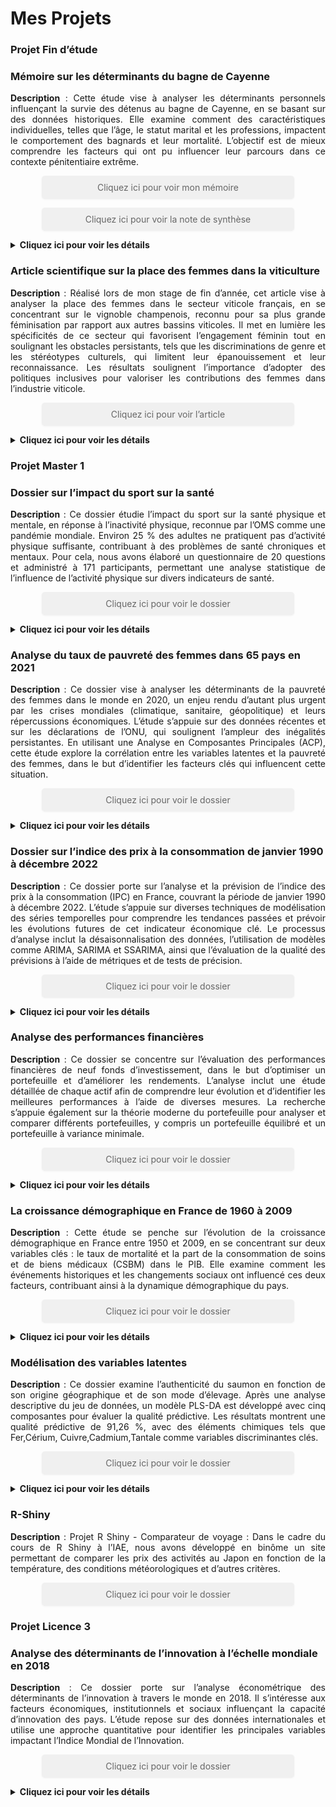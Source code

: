 # Mes Projets

:::: {.panel-tabset}

### Projet Fin d'étude

:::: {.panel-tabset}

### Mémoire sur les déterminants du bagne de Cayenne

<div style="text-align: justify;">
**Description** : Cette étude vise à analyser les déterminants personnels influençant la survie des détenus au bagne de Cayenne, en se basant sur des données historiques. Elle examine comment des caractéristiques individuelles, telles que l'âge, le statut marital et les professions, impactent le comportement des bagnards et leur mortalité. L'objectif est de mieux comprendre les facteurs qui ont pu influencer leur parcours dans ce contexte pénitentiaire extrême.
</div>

<div style="text-align:center;">
  <a href="pdf/MF.pdf" target="_blank" 
     style="display:inline-block; width:80%; padding: 10px 0; background-color: #f0f0f0; color: #666; border-radius: 5px; text-decoration: none; font-weight: normal; font-size: 14px; box-shadow: 0px 1px 3px rgba(0, 0, 0, 0.05); transition: all 0.3s ease;">
    Cliquez ici pour voir mon mémoire
  </a>
</div>

<style>
  a:hover {
    background-color: #e0e0e0;
    box-shadow: 0px 4px 10px rgba(0, 0, 0, 0.1);
    color: #333;
  }
</style>

<div style="text-align:center;">
  <a href="pdf/NDS.pdf" target="_blank" 
     style="display:inline-block; width:80%; padding: 10px 0; background-color: #f0f0f0; color: #666; border-radius: 5px; text-decoration: none; font-weight: normal; font-size: 14px; box-shadow: 0px 1px 3px rgba(0, 0, 0, 0.05); transition: all 0.3s ease;">
    Cliquez ici pour voir la note de synthèse
  </a>
</div>

<style>
  a:hover {
    background-color: #e0e0e0;
    box-shadow: 0px 4px 10px rgba(0, 0, 0, 0.1);
    color: #333;
  }
</style>



<details>
  <summary><strong>Cliquez ici pour voir les détails</strong></summary>


<div style="text-align: justify;">
  - **Outils utilisés** : R
  - **Objectif** : L'objectif de cette étude est d'analyser les déterminants personnels influençant la survie des détenus au bagne de Cayenne. En se basant sur des données individuelles détaillées, l'étude cherche à identifier les caractéristiques physiques, sociales et comportementales qui affectent le parcours des bagnards, depuis leur condamnation jusqu'à leur décès.
  - **Résultats** : Les résultats montrent que certains facteurs, tels que l'âge, le nombre d'enfants, la capacité à lire et à écrire, le statut marital et la durée de la peine, influencent significativement la probabilité de mourir au bagne. De plus, les professions peu exigeantes physiquement et les condamnations antérieures jouent un rôle dans le comportement au bagne et le nombre de récidives. Ces résultats mettent en lumière les différentes dynamiques personnelles et sociales qui influencent la survie et le comportement des bagnards.
</div>
</details>

::::

:::: {.panel-tabset}

### Article scientifique sur la place des femmes dans la viticulture
<div style="text-align: justify;">
**Description** : Réalisé lors de mon stage de fin d’année, cet article vise à analyser la place des femmes dans le secteur viticole français, en se concentrant sur le vignoble champenois, reconnu pour sa plus grande féminisation par rapport aux autres bassins viticoles. Il met en lumière les spécificités de ce secteur qui favorisent l'engagement féminin tout en soulignant les obstacles persistants, tels que les discriminations de genre et les stéréotypes culturels, qui limitent leur épanouissement et leur reconnaissance. Les résultats soulignent l'importance d'adopter des politiques inclusives pour valoriser les contributions des femmes dans l'industrie viticole.
</div>

<div style="text-align:center;">
  <a href="pdf/ARL3.pdf" target="_blank" 
     style="display:inline-block; width:80%; padding: 10px 0; background-color: #f0f0f0; color: #666; border-radius: 5px; text-decoration: none; font-weight: normal; font-size: 14px; box-shadow: 0px 1px 3px rgba(0, 0, 0, 0.05); transition: all 0.3s ease;">
    Cliquez ici pour voir l'article
  </a>
</div>

<style>
  a:hover {
    background-color: #e0e0e0;
    box-shadow: 0px 4px 10px rgba(0, 0, 0, 0.1);
    color: #333;
  }
</style>
<details>
  <summary><strong>Cliquez ici pour voir les détails</strong></summary>

<div style="text-align: justify;">
  - **Outils utilisés** : Excel, Gretl
  - **Objectif** : L'objectif de cet article scientifique est d'analyser la place des femmes dans l'agriculture, en particulier dans la viticulture française, avec un focus sur le vignoble champenois. Il explore l'évolution historique de leur engagement dans ce secteur, les obstacles genrés auxquels elles font face, et les spécificités du bassin Champenois qui enregistre une proportion plus élevée de femmes cheffes d'exploitations.
  - **Résultats** : Le résultat montre que, bien que les femmes soient de plus en plus présentes, elles continuent de subir des discriminations et des inégalités persistantes. Malgré leur contribution essentielle, des barrières sociales, économiques et culturelles limitent encore leur accès à certaines opportunités dans ce secteur.
</div>
</details>
::::

### Projet Master 1

:::: {.panel-tabset}

### Dossier sur l’impact du sport sur la santé

<div style="text-align: justify;">
**Description** : Ce dossier étudie l'impact du sport sur la santé physique et mentale, en réponse à l'inactivité physique, reconnue par l'OMS comme une pandémie mondiale. Environ 25 % des adultes ne pratiquent pas d'activité physique suffisante, contribuant à des problèmes de santé chroniques et mentaux. Pour cela, nous avons élaboré un questionnaire de 20 questions et administré à 171 participants, permettant une analyse statistique de l'influence de l'activité physique sur divers indicateurs de santé.
</div>

<div style="text-align:center;">
  <a href="pdf/ELA.pdf" target="_blank" 
     style="display:inline-block; width:80%; padding: 10px 0; background-color: #f0f0f0; color: #666; border-radius: 5px; text-decoration: none; font-weight: normal; font-size: 14px; box-shadow: 0px 1px 3px rgba(0, 0, 0, 0.05); transition: all 0.3s ease;">
    Cliquez ici pour voir le dossier
  </a>
</div>

<style>
  a:hover {
    background-color: #e0e0e0;
    box-shadow: 0px 4px 10px rgba(0, 0, 0, 0.1);
    color: #333;
  }
</style>
<details>
  <summary><strong>Cliquez ici pour voir les détails</strong></summary>

<div style="text-align: justify;">
  - **Outils utilisés** : R
  - **Objectif** : L'objectif de cette étude est d'explorer comment le sport affecte la santé physique et mentale. En s'appuyant sur la littérature, nous cherchons à identifier les relations entre la pratique sportive, les maladies, et divers facteurs comme l'Indice de Masse Corporelle (IMC) et la consommation d'alcool. Cela permettra d'évaluer l'importance de l'activité physique dans la prévention de maladies chroniques et de troubles mentaux.
  - **Matière** : Econométrie linéaire avancée
</div>
</details>
::::

:::: {.panel-tabset}

### Analyse du taux de pauvreté des femmes dans 65 pays en 2021

<div style="text-align: justify;">
**Description** : Ce dossier vise à analyser les déterminants de la pauvreté des femmes dans le monde en 2020, un enjeu rendu d'autant plus urgent par les crises mondiales (climatique, sanitaire, géopolitique) et leurs répercussions économiques. L’étude s’appuie sur des données récentes et sur les déclarations de l’ONU, qui soulignent l'ampleur des inégalités persistantes. En utilisant une Analyse en Composantes Principales (ACP), cette étude explore la corrélation entre les variables latentes et la pauvreté des femmes, dans le but d’identifier les facteurs clés qui influencent cette situation.
</div>

<div style="text-align:center;">
  <a href="pdf/ADD.pdf" target="_blank" 
     style="display:inline-block; width:80%; padding: 10px 0; background-color: #f0f0f0; color: #666; border-radius: 5px; text-decoration: none; font-weight: normal; font-size: 14px; box-shadow: 0px 1px 3px rgba(0, 0, 0, 0.05); transition: all 0.3s ease;">
    Cliquez ici pour voir le dossier
  </a>
</div>

<style>
  a:hover {
    background-color: #e0e0e0;
    box-shadow: 0px 4px 10px rgba(0, 0, 0, 0.1);
    color: #333;
  }
</style>
<details>
  <summary><strong>Cliquez ici pour voir les détails</strong></summary>

<div style="text-align: justify;">
  - **Outils utilisés** : R
  - **Objectif** : L'objectif principal de cette étude est de comprendre les variables qui influent sur la pauvreté des femmes dans le monde. En sélectionnant des variables pertinentes à partir de la littérature, l'analyse vise à dégager des axes explicatifs principaux via une ACP, en mettant en lumière les variables latentes associées aux conditions économiques et aux droits des femmes. Les tests statistiques et régressions sont utilisés pour affiner ces observations.
  - **Résultats** : Les résultats de l'ACP montrent que l’axe 1 est lié au développement économique des pays, tandis que les axes 2 et 3 se rapportent aux droits et libertés des femmes. La régression logistique binaire confirme ces conclusions, démontrant que le développement et le respect des droits sont les variables principales influençant la pauvreté des femmes. 
  - **Matière** :  Analyse de données et descriptive
</div>
</details>
::::

:::: {.panel-tabset}

### Dossier sur l’indice des prix à la consommation de janvier 1990 à décembre 2022

<div style="text-align: justify;">
**Description** : Ce dossier porte sur l'analyse et la prévision de l'indice des prix à la consommation (IPC) en France, couvrant la période de janvier 1990 à décembre 2022. L'étude s'appuie sur diverses techniques de modélisation des séries temporelles pour comprendre les tendances passées et prévoir les évolutions futures de cet indicateur économique clé. Le processus d'analyse inclut la désaisonnalisation des données, l'utilisation de modèles comme ARIMA, SARIMA et SSARIMA, ainsi que l'évaluation de la qualité des prévisions à l'aide de métriques et de tests de précision.
</div>

<div style="text-align:center;">
  <a href="pdf/TPC.pdf" target="_blank" 
     style="display:inline-block; width:80%; padding: 10px 0; background-color: #f0f0f0; color: #666; border-radius: 5px; text-decoration: none; font-weight: normal; font-size: 14px; box-shadow: 0px 1px 3px rgba(0, 0, 0, 0.05); transition: all 0.3s ease;">
    Cliquez ici pour voir le dossier
  </a>
</div>

<style>
  a:hover {
    background-color: #e0e0e0;
    box-shadow: 0px 4px 10px rgba(0, 0, 0, 0.1);
    color: #333;
  }
</style>
<details>
  <summary><strong>Cliquez ici pour voir les détails</strong></summary>

<div style="text-align: justify;">
  - **Outils utilisés** : R
  - **Objectif** : L'objectif principal de ce dossier est de modéliser et de prévoir l'évolution de l'indice des prix à la consommation en France. En séparant les composantes saisonnières et en appliquant différents modèles de prévision, l'étude vise à fournir des anticipations robustes pour l'année 2023. La comparaison des performances des modèles à travers des indicateurs tels que l'erreur quadratique moyenne (MSE) et le R2OOS permet de sélectionner le modèle le plus adapté pour ces prévisions.
  - **Résultats** : Les résultats de l'analyse montrent que le modèle SSARIMA est le plus performant pour modéliser les composantes saisonnières et non saisonnières de l'IPC, selon les critères AIC et AICc. Cependant, le test de Diebold-Mariano révèle que le modèle ETS, notamment avec la méthode récursive, offre des prévisions légèrement plus précises, affichant une MSE plus faible et un R2OOS supérieur. Ainsi, le modèle ETS est recommandé pour la prévision à un an de l'IPC.
  - **Matière**: Technique de prévision et conjoncture.
</div>
</details>
::::

:::: {.panel-tabset}

### Analyse des performances financières 

<div style="text-align: justify;">
**Description** : Ce dossier se concentre sur l'évaluation des performances financières de neuf fonds d'investissement, dans le but d'optimiser un portefeuille et d'améliorer les rendements. L'analyse inclut une étude détaillée de chaque actif afin de comprendre leur évolution et d'identifier les meilleures performances à l'aide de diverses mesures. La recherche s'appuie également sur la théorie moderne du portefeuille pour analyser et comparer différents portefeuilles, y compris un portefeuille équilibré et un portefeuille à variance minimale.
</div>

<div style="text-align:center;">
  <a href="pdf/EDA.pdf" target="_blank" 
     style="display:inline-block; width:80%; padding: 10px 0; background-color: #f0f0f0; color: #666; border-radius: 5px; text-decoration: none; font-weight: normal; font-size: 14px; box-shadow: 0px 1px 3px rgba(0, 0, 0, 0.05); transition: all 0.3s ease;">
    Cliquez ici pour voir le dossier
  </a>
</div>

<style>
  a:hover {
    background-color: #e0e0e0;
    box-shadow: 0px 4px 10px rgba(0, 0, 0, 0.1);
    color: #333;
  }
</style>
<details>
  <summary><strong>Cliquez ici pour voir les détails</strong></summary>

<div style="text-align: justify;">
  - **Outils utilisés** : R
  - **Résultats** : Les résultats révèlent que l'actif le plus performant est ANDE : The Anderson. De plus, après avoir exploré différents portefeuilles, le portefeuille tangent s'avère être le plus efficace dans le contexte d'investissement examiné. Cette conclusion est soutenue par des analyses statistiques approfondies, des calculs de rendement, et une évaluation rigoureuse des portefeuilles.
  - **Matière** : Évaluation des actifs financier
  

</div>
</details>
::::


:::: {.panel-tabset}

### La croissance démographique en France de 1960 à 2009
<div style="text-align: justify;">
**Description** : 
Cette étude se penche sur l’évolution de la croissance démographique en France entre 1950 et 2009, en se concentrant sur deux variables clés : le taux de mortalité et la part de la consommation de soins et de biens médicaux (CSBM) dans le PIB. Elle examine comment les événements historiques et les changements sociaux ont influencé ces deux facteurs, contribuant ainsi à la dynamique démographique du pays.
</div>

<div style="text-align:center;">
  <a href="pdf/ST.pdf" target="_blank" 
     style="display:inline-block; width:80%; padding: 10px 0; background-color: #f0f0f0; color: #666; border-radius: 5px; text-decoration: none; font-weight: normal; font-size: 14px; box-shadow: 0px 1px 3px rgba(0, 0, 0, 0.05); transition: all 0.3s ease;">
    Cliquez ici pour voir le dossier
  </a>
</div>

<style>
  a:hover {
    background-color: #e0e0e0;
    box-shadow: 0px 4px 10px rgba(0, 0, 0, 0.1);
    color: #333;
  }
</style>
<details>
  <summary><strong>Cliquez ici pour voir les détails</strong></summary>

<div style="text-align: justify;">
  - **Outils utilisés** : R
  - **Objectif** : L’objectif principal de cette analyse est d’évaluer l’impact du taux de mortalité et de la part de la CSBM dans le PIB sur la croissance démographique en France. Pour cela, l’étude adoptera une approche méthodologique incluant des analyses statistiques, des prévisions à l’aide du modèle ARIMA, et des tests de cointégration pour explorer les relations à long terme entre les variables.
  - **Résultats** : Les résultats de cette étude mettent en évidence que le taux de mortalité et la part de la consommation de soins médicaux dans le PIB jouent un rôle significatif dans la croissance démographique en France. L’analyse des relations entre ces variables révèle que les politiques de santé et les événements historiques, tels que les crises économiques et les avancées médicales, ont un impact direct sur la mortalité et, par conséquent, sur la dynamique démographique. Ces conclusions soulignent l'importance d'une approche intégrée dans l'analyse des tendances démographiques.
  - **Matières** : Série temporelle
</div>
</details>
::::

:::: {.panel-tabset}

### Modélisation des variables latentes 

<div style="text-align: justify;">
**Description** : 
Ce dossier examine l'authenticité du saumon en fonction de son origine géographique et de son mode d'élevage. Après une analyse descriptive du jeu de données, un modèle PLS-DA est développé avec cinq composantes pour évaluer la qualité prédictive. Les résultats montrent une qualité prédictive de 91,26 %, avec des éléments chimiques tels que Fer,Cérium, Cuivre,Cadmium,Tantale comme variables discriminantes clés.
</div>

<div style="text-align:center;">
  <a href="pdf/MVL.pdf" target="_blank" 
     style="display:inline-block; width:80%; padding: 10px 0; background-color: #f0f0f0; color: #666; border-radius: 5px; text-decoration: none; font-weight: normal; font-size: 14px; box-shadow: 0px 1px 3px rgba(0, 0, 0, 0.05); transition: all 0.3s ease;">
    Cliquez ici pour voir le dossier
  </a>
</div>

<style>
  a:hover {
    background-color: #e0e0e0;
    box-shadow: 0px 4px 10px rgba(0, 0, 0, 0.1);
    color: #333;
  }
</style>
<details>
  <summary><strong>Cliquez ici pour voir les détails</strong></summary>

<div style="text-align: justify;">
  - **Outils utilisés** : R
  - **Matières** : Modélisation des variables latentes 

</div>
</details>
::::


:::: {.panel-tabset}

### R-Shiny

<div style="text-align: justify;">
**Description** : Projet R Shiny - Comparateur de voyage : Dans le cadre du cours de R Shiny à l'IAE, nous avons développé en binôme un site permettant de comparer les prix des activités au Japon en fonction de la température, des conditions météorologiques et d'autres critères.

</div>

<div style="text-align:center;">
  <a href="https://lilouonno.shinyapps.io/pshiny/" target="_blank"
     style="display:inline-block; width:80%; padding: 10px 0; background-color: #f0f0f0; color: #666; border-radius: 5px; text-decoration: none; font-weight: normal; font-size: 14px; box-shadow: 0px 1px 3px rgba(0, 0, 0, 0.05); transition: all 0.3s ease;">
    Cliquez ici pour voir le dossier
  </a>
</div>

<style>
  a:hover {
    background-color: #e0e0e0;
    box-shadow: 0px 4px 10px rgba(0, 0, 0, 0.1);
    color: #333;
  }
</style>
::::

### Projet Licence 3

:::: {.panel-tabset}

### Analyse des déterminants de l’innovation à l’échelle mondiale en 2018
<div style="text-align: justify;">
**Description** : Ce dossier porte sur l'analyse économétrique des déterminants de l'innovation à travers le monde en 2018. Il s'intéresse aux facteurs économiques, institutionnels et sociaux influençant la capacité d'innovation des pays. L'étude repose sur des données internationales et utilise une approche quantitative pour identifier les principales variables impactant l'Indice Mondial de l'Innovation.
</div>

<div style="text-align:center;">
  <a href="pdf/E.pdf" target="_blank" 
     style="display:inline-block; width:80%; padding: 10px 0; background-color: #f0f0f0; color: #666; border-radius: 5px; text-decoration: none; font-weight: normal; font-size: 14px; box-shadow: 0px 1px 3px rgba(0, 0, 0, 0.05); transition: all 0.3s ease;">
    Cliquez ici pour voir le dossier
  </a>
</div>

<style>
  a:hover {
    background-color: #e0e0e0;
    box-shadow: 0px 4px 10px rgba(0, 0, 0, 0.1);
    color: #333;
  }
</style>
<details>
  <summary><strong>Cliquez ici pour voir les détails</strong></summary>

<div style="text-align: justify;">
  - **Outils utilisés** : Gretl
  - **Objectif** : L'objectif de cette étude est de déterminer les variables qui influencent significativement l'innovation à l'échelle mondiale en 2018. L'analyse examine l'impact de divers facteurs sur l'Indice Mondial de l'Innovation, afin de comprendre comment certaines économies ont accru leur capacité d'innovation.
  - **Résultats** : Les résultats de la régressions linéaires multiples montrent que les Dépenses en Recherche et Développement, l'Indice de Développement Humain, la Population active, le taux de Chômage, ainsi que la variable muette D1 (Pays Développés) sont des variables significatives. Ces facteurs permettent de définir les modèles phares de l'étude, en cohérence avec les théories économiques.
  - **Matière** :Econométrie
  
</div>
</details>
::::

::::
